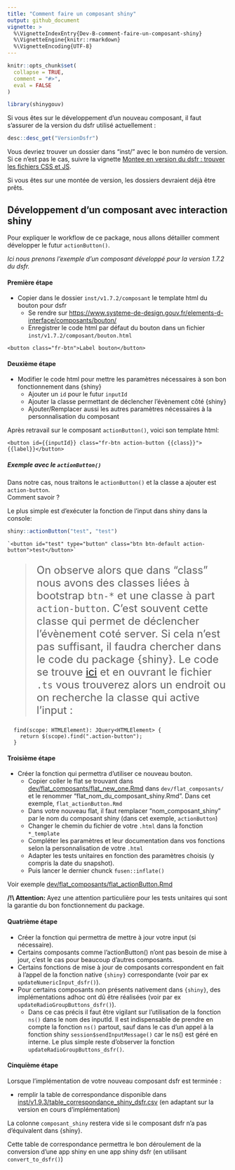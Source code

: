 ```yaml
---
title: "Comment faire un composant shiny"
output: github_document
vignette: >
  %\VignetteIndexEntry{Dev-B-comment-faire-un-composant-shiny}
  %\VignetteEngine{knitr::rmarkdown}
  %\VignetteEncoding{UTF-8}
---
```


```r
knitr::opts_chunk$set(
  collapse = TRUE,
  comment = "#>",
  eval = FALSE
)
```

```r
library(shinygouv)
```

<style>
blockquote{
  font-size: 1.5rem;
}
</style>

Si vous êtes sur le développement d'un nouveau composant, il faut s'assurer de la version du dsfr utilisé actuellement :


```r
desc::desc_get("VersionDsfr")
```

Vous devriez trouver un dossier dans "inst/" avec le bon numéro de version. Si ce n'est pas le cas, suivre la vignette [Montee en version du dsfr : trouver les fichiers CSS et JS](Dev-C-montee-en-version-du-dsfr-trouver-les-fichiers-css-et-js.md).

Si vous êtes sur une montée de version, les dossiers devraient déjà être prêts.


## Développement d'un composant avec interaction shiny

Pour expliquer le workflow de ce package, nous allons détailler comment développer le futur `actionButton()`.

_Ici nous prenons l'exemple d'un composant développé pour la version 1.7.2 du dsfr._


#### Première étape

- Copier dans le dossier `inst/v1.7.2/composant` le template html du bouton pour dsfr
  - Se rendre sur <https://www.systeme-de-design.gouv.fr/elements-d-interface/composants/bouton/>
  - Enregistrer le code html par défaut du bouton dans un fichier `inst/v1.7.2/composant/bouton.html`
  
```
<button class="fr-btn">Label bouton</button>
```


#### Deuxième étape

- Modifier le code html pour mettre les paramètres nécessaires à son bon fonctionnement dans {shiny}
  - Ajouter un `id` pour le futur `inputId`
  - Ajouter la classe permettant de déclencher l’évènement côté {shiny}
  - Ajouter/Remplacer aussi les autres paramètres nécessaires à la personnalisation du composant
  
Après retravail sur le composant `actionButton()`, voici son template html:

```
<button id={{inputId}} class="fr-btn action-button {{class}}">{{label}}</button>
```


##### Exemple avec le `actionButton()`

Dans notre cas, nous traitons le `actionButton()` et la classe a ajouter est `action-button`.  
Comment savoir ?  

Le plus simple est d'exécuter la fonction de l'input dans shiny dans la console:

```r
shiny::actionButton("test", "test")
```

```
`<button id="test" type="button" class="btn btn-default action-button">test</button>`
```

> On observe alors que dans "class" nous avons des classes liées à bootstrap `btn-*` et une classe à part `action-button`. C'est souvent cette classe qui permet de déclencher l’évènement coté server. Si cela n'est pas suffisant, il faudra chercher dans le code du package {shiny}. Le code se trouve [ici](https://github.com/rstudio/shiny/tree/main/srcts/src/bindings/input) et en ouvrant le fichier `.ts` vous trouverez alors un endroit ou on recherche la classe qui active l'input :
```
  find(scope: HTMLElement): JQuery<HTMLElement> {
    return $(scope).find(".action-button");
  }
```


#### Troisième étape

- Créer la fonction qui permettra d'utiliser ce nouveau bouton.
  - Copier coller le flat se trouvant dans [dev/flat_composants/flat_new_one.Rmd](https://github.com/spyrales/shinygouv/blob/main/dev/flat_composants/flat_new_one.Rmd) dans
  `dev/flat_composants/` et le renommer "flat_nom_du_composant_shiny.Rmd". Dans cet exemple, `flat_actionButton.Rmd`
  - Dans votre nouveau flat, il faut remplacer "nom_composant_shiny" par le nom du composant shiny (dans cet exemple, `actionButton`)
  - Changer le chemin du fichier de votre `.html` dans la fonction `*_template`
  - Compléter les paramètres et leur documentation dans vos fonctions selon la personnalisation de votre `.html`
  - Adapter les tests unitaires en fonction des paramètres choisis (y compris la date du snapshot).
  - Puis lancer le dernier chunck `fusen::inflate()`


Voir exemple [dev/flat_composants/flat_actionButton.Rmd](https://github.com/spyrales/shinygouv/blob/main/dev/flat_composants/flat_actionButton.Rmd)

**/!\\ Attention: **
Ayez une attention particulière pour les tests unitaires qui sont la garantie du bon fonctionnement du package.


#### Quatrième étape

- Créer la fonction qui permettra de mettre à jour votre input (si nécessaire). 
- Certains composants comme l'actionButton() n'ont pas besoin de mise à jour, c'est le cas pour beaucoup d'autres composants.
- Certains fonctions de mise à jour de composants correspondent en fait à l'appel de la fonction native `{shiny}` correspondante (voir par ex `updateNumericInput_dsfr()`).
- Pour certains composants non présents nativement dans `{shiny}`, des implémentations adhoc ont dû être réalisées (voir par ex `updateRadioGroupButtons_dsfr()`).
  + Dans ce cas précis il faut être vigilant sur l'utilisation de la fonction `ns()` dans le nom des inputId. Il est indispensable de prendre en compte la fonction `ns()` partout, sauf dans le cas d'un appel à la fonction shiny `session$sendInputMessage()` car le ns() est géré en interne. Le plus simple reste d'observer la fonction `updateRadioGroupButtons_dsfr()`.


#### Cinquième étape

Lorsque l’implémentation de votre nouveau composant dsfr est terminée :  

- remplir la table de correspondance disponible dans [inst/v1.9.3/table_correspondance_shiny_dsfr.csv](https://github.com/spyrales/shinygouv/blob/main/inst/v1.9.3/table_correspondance_shiny_dsfr.csv) (en adaptant sur la version en cours d’implémentation)

La colonne `composant_shiny` restera vide si le composant dsfr n'a pas d'équivalent dans {shiny}.  

Cette table de correspondance permettra le bon déroulement de la conversion d'une app shiny en une app shiny dsfr (en utilisant `convert_to_dsfr()`)


